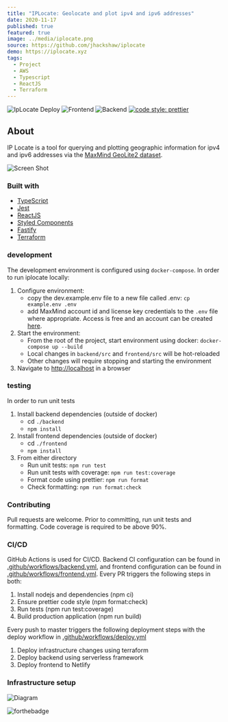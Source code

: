 ```yaml
---
title: "IPLocate: Geolocate and plot ipv4 and ipv6 addresses"
date: 2020-11-17
published: true
featured: true
image: ../media/iplocate.png
source: https://github.com/jhackshaw/iplocate
demo: https://iplocate.xyz
tags:
  - Project
  - AWS
  - Typescript
  - ReactJS
  - Terraform
---
```


![IpLocate Deploy](https://github.com/jhackshaw/iplocate/workflows/IpLocate%20Deploy/badge.svg)
![Frontend](https://github.com/jhackshaw/iplocate/workflows/IpLocate%20Frontend/badge.svg)
![Backend](https://github.com/jhackshaw/iplocate/workflows/IpLocate%20Backend/badge.svg)
[![code style: prettier](https://img.shields.io/badge/code_style-prettier-ff69b4.svg)](https://github.com/prettier/prettier)

## About

IP Locate is a tool for querying and plotting geographic information for ipv4 and ipv6 addresses via the [MaxMind GeoLite2 dataset](https://www.maxmind.com/).

![Screen Shot](https://repository-images.githubusercontent.com/304422243/0e06bd00-1e7d-11eb-8299-a3249d4d2c63)

### Built with

- [TypeScript](https://www.typescriptlang.org/)
- [Jest](https://jestjs.io/)
- [ReactJS](https://reactjs.org/)
- [Styled Components](https://styled-components.com/)
- [Fastify](https://www.fastify.io/)
- [Terraform](https://www.terraform.io/)

### development

The development environment is configured using `docker-compose`. In order to run iplocate locally:

1. Configure environment:
   - copy the dev.example.env file to a new file called .env: `cp example.env .env`
   - add MaxMind account id and license key credentials to the `.env` file where appropriate. Access is free and an account can be created [here](https://www.maxmind.com/en/geolite2/signup).
2. Start the environment:
   - From the root of the project, start environment using docker: `docker-compose up --build`
   - Local changes in `backend/src` and `frontend/src` will be hot-reloaded
   - Other changes will require stopping and starting the environment
3. Navigate to [http://localhost](http://localhost) in a browser

### testing

In order to run unit tests

1. Install backend dependencies (outside of docker)
   - cd `./backend`
   - `npm install`
2. Install frontend dependencies (outside of docker)
   - cd `./frontend`
   - `npm install`
3. From either directory
   - Run unit tests: `npm run test`
   - Run unit tests with coverage: `npm run test:coverage`
   - Format code using prettier: `npm run format`
   - Check formatting: `npm run format:check`

### Contributing

Pull requests are welcome. Prior to committing, run unit tests and formatting. Code coverage is required to be above 90%.

### CI/CD

GitHub Actions is used for CI/CD. Backend CI configuration can be found in [.github/workflows/backend.yml](https://github.com/jhackshaw/iplocate/blob/master/.github/workflows/backend.yml), and frontend configuration can be found in [.github/workflows/frontend.yml](https://github.com/jhackshaw/iplocate/blob/master/.github/workflows/frontend.yml). Every PR triggers the following steps in both:

1. Install nodejs and dependencies (npm ci)
2. Ensure prettier code style (npm format:check)
3. Run tests (npm run test:coverage)
4. Build production application (npm run build)

Every push to master triggers the following deployment steps with the deploy workflow in [.github/workflows/deploy.yml](https://github.com/jhackshaw/iplocate/blob/master/.github/workflows/deploy.yml)

1. Deploy infrastructure changes using terraform
2. Deploy backend using serverless framework
3. Deploy frontend to Netlify

### Infrastructure setup

![Diagram](https://raw.githubusercontent.com/jhackshaw/iplocate/master/infrastructure/diagram.png)

![forthebadge](https://forthebadge.com/images/badges/check-it-out.svg)
